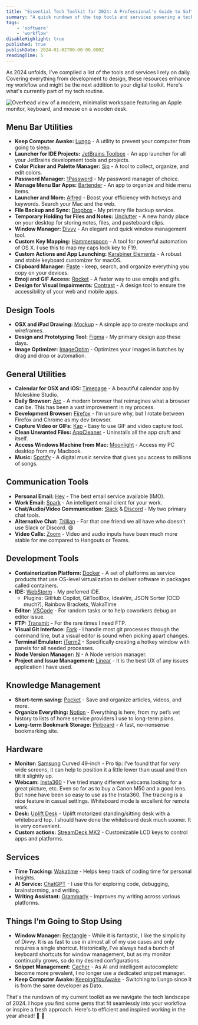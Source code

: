 ```yaml
---
title: "Essential Tech Toolkit for 2024: A Professional's Guide to Software & Services"
summary: "A quick rundown of the top tools and services powering a tech professional's workflow in 2024. This guide covers essential software for development, design, communication, and productivity in today's tech world."
tags:
    - 'software'
    - 'workflow'
disableHighlight: true
published: true
publishDate: 2024-01-02T00:00:00.000Z
readingTime: 5
---
```


As 2024 unfolds, I've compiled a list of the tools and services I rely on daily. Covering everything from development to design, these resources enhance my workflow and might be the next addition to your digital toolkit. Here's what's currently part of my tech routine.

![Overhead view of a modern, minimalist workspace featuring an Apple monitor, keyboard, and mouse on a wooden desk.](essential-tech-toolkit-2024.jpg)

## Menu Bar Utilities

-   **Keep Computer Awake:** [Lungo](https://sindresorhus.com/lungo) - A utility to prevent your computer from going to sleep.
-   **Launcher for IDE Projects:** [JetBrains Toolbox](https://www.jetbrains.com/toolbox-app/) - An app launcher for all your JetBrains development tools and projects.
-   **Color Picker and Palette Manager:** [Sip](https://sipapp.io/) - A tool to collect, organize, and edit colors.
-   **Password Manager:** [1Password](https://1password.com/) - My password manager of choice.
-   **Manage Menu Bar Apps:** [Bartender](https://www.macbartender.com/) - An app to organize and hide menu items.
-   **Launcher and More:** [Alfred](https://www.alfredapp.com/) - Boost your efficiency with hotkeys and keywords. Search your Mac and the web.
-   **File Backup and Sync:** [Dropbox](https://www.dropbox.com/) - My primary file backup service.
-   **Temporary Holding for Files and Notes:** [Unclutter](https://unclutterapp.com/) - A new handy place on your desktop for storing notes, files, and pasteboard clips.
-   **Window Manager:** [Divvy](https://mizage.com/divvy/) - An elegant and quick window management tool.
-   **Custom Key Mapping:** [Hammerspoon](https://www.hammerspoon.org/) - A tool for powerful automation of OS X. I use this to map my caps lock key to F19.
-   **Custom Actions and App Launching:** [Karabiner Elements](https://karabiner-elements.pqrs.org/) - A robust and stable keyboard customizer for macOS.
-   **Clipboard Manager:** [Paste](https://pasteapp.io/) - keep, search, and organize everything you copy on your devices.
-   **Emoji and GIF Access:** [Rocket](https://matthewpalmer.net/rocket/) - A faster way to use emojis and gifs.
-   **Design for Visual Impairments:** [Contrast](https://usecontrast.com/) - A design tool to ensure the accessibility of your web and mobile apps.

## Design Tools

-   **OSX and iPad Drawing:** [Mockup](https://mockup.io/) - A simple app to create mockups and wireframes.
-   **Design and Prototyping Tool:** [Figma](https://www.figma.com/) - My primary design app these days.
-   **Image Optimizer:** [ImageOptim](https://imageoptim.com/mac) - Optimizes your images in batches by drag and drop or automation.

## General Utilities

-   **Calendar for OSX and iOS:** [Timepage](https://www.moleskine.com/en-us/shop/moleskine-smart/apps-and-services/timepage/) - A beautiful calendar app by Moleskine Studio.
-   **Daily Browser:** [Arc](https://www.arc.net/) - A modern browser that reimagines what a browser can be. This has been a vast improvement in my process.
-   **Development Browser:** [Firefox](https://www.mozilla.org/en-US/firefox/) - I’m unsure why, but I rotate between Firefox and Chrome as my dev browser.
-   **Capture Video or GIFs:** [Kap](https://getkap.co/) - Easy to use GIF and video capture tool.
-   **Clean Unwanted Files:** [AppCleaner](https://freemacsoft.net/appcleaner/) - Uninstalls all the app cruft and itself.
-   **Access Windows Machine from Mac:** [Moonlight](https://moonlight-stream.org/) - Access my PC desktop from my Macbook.
-   **Music:** [Spotify](https://www.spotify.com/) - A digital music service that gives you access to millions of songs.

## Communication Tools

-   **Personal Email:** [Hey](https://hey.com/) - The best email service available (IMO).
-   **Work Email:** [Spark](https://sparkmailapp.com/) - An intelligent email client for your work.
-   **Chat/Audio/Video Communication:** [Slack](https://slack.com/) & [Discord](https://discord.com/) - My two primary chat tools.
-   **Alternative Chat:** [Trillian](https://www.trillian.im/) - For that one friend we all have who doesn’t use Slack or Discord. 😆
-   **Video Calls:** [Zoom](https://zoom.us/) - Video and audio inputs have been much more stable for me compared to Hangouts or Teams.

## Development Tools

-   **Containerization Platform:** [Docker](https://www.docker.com/) - A set of platforms as service products that use OS-level virtualization to deliver software in packages called containers.
-   **IDE:** [WebStorm](https://www.jetbrains.com/webstorm/) - My preferred IDE.
    -   Plugins: GitHub Copilot, GitToolBox, IdeaVim, JSON Sorter (OCD much?), Rainbow Brackets, WakaTime
-   **Editor:** [VSCode](https://code.visualstudio.com/) - For random tasks or to help coworkers debug an editor issue.
-   **FTP:** [Transmit](https://panic.com/transmit/) **-** For the rare times I need FTP.
-   **Visual Git Interface:** [Fork](https://fork.dev/) - I handle most git processes through the command line, but a visual editor is sound when picking apart changes.
-   **Terminal Emulator:** [iTerm2](https://iterm2.com/) - Specifically creating a hotkey window with panels for all needed processes.
-   **Node Version Manager:** [N](https://github.com/tj/n) - A Node version manager.
-   **Project and Issue Management:** [Linear](https://linear.app/) - It is the best UX of any issues application I have used.

## Knowledge Management

-   **Short-term saving:** [Pocket](https://getpocket.com/) - Save and organize articles, videos, and more.
-   **Organize Everything:** [Notion](https://www.notion.so/) - Everything is here, from my pet’s vet history to lists of home service providers I use to long-term plans.
-   **Long-term Bookmark Storage:** [Pinboard](https://pinboard.in/) - A fast, no-nonsense bookmarking site.

## Hardware

-   **Monitor:** [Samsung](https://www.samsung.com/) Curved 49-inch - Pro tip: I’ve found that for _very_ wide screens, it can help to position it a little lower than usual and then tilt it slightly up.
-   **Webcam:** [Insta360](https://www.insta360.com/) - I’ve tried many different webcams looking for a great picture, etc. Even so far as to buy a Canon M50 and a good lens. But none have been so easy to use as the Insta360. The tracking is a nice feature in casual settings. Whiteboard mode is excellent for remote work.
-   **Desk:** [Uplift Desk](https://www.upliftdesk.com/) - Uplift motorized standing/sitting desk with a whiteboard top. I should have done the whiteboard desk much sooner. It is very convenient.
-   **Custom actions:** [StreamDeck MK2](https://www.elgato.com/us/en/p/stream-deck-mk2-black) - Customizable LCD keys to control apps and platforms.

## Services

-   **Time Tracking:** [Wakatime](https://wakatime.com/) - Helps keep track of coding time for personal insights.
-   **AI Service:** [ChatGPT](https://openai.com/) - I use this for exploring code, debugging, brainstorming, and writing.
-   **Writing Assistant:** [Grammarly](https://www.grammarly.com/) - Improves my writing across various platforms.

## Things I’m Going to Stop Using

-   **Window Manager:** [Rectangle](https://rectangleapp.com/) - While it is fantastic, I like the simplicity of Divvy. It is as fast to use in almost all of my use cases and only requires a single shortcut. Historically, I’ve always had a bunch of keyboard shortcuts for window management, but as my monitor continually grows, so do my desired configurations.
-   **Snippet Management:** [Cacher](https://www.cacher.io/) - As AI and intelligent autocomplete become more prevalent, I no longer use a dedicated snippet manager.
-   **Keep Computer Awake:** [KeepingYouAwake](https://keepingyouawake.app/) - Switching to Lungo since it is from the same developer as Dato.

That's the rundown of my current toolkit as we navigate the tech landscape of 2024. I hope you find some gems that fit seamlessly into your workflow or inspire a fresh approach. Here's to efficient and inspired working in the year ahead! 🍾 🚀
